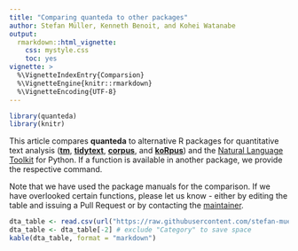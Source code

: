 ```yaml
---
title: "Comparing quanteda to other packages"
author: Stefan Müller, Kenneth Benoit, and Kohei Watanabe
output: 
  rmarkdown::html_vignette:
    css: mystyle.css
    toc: yes
vignette: >
  %\VignetteIndexEntry{Comparsion}
  %\VignetteEngine{knitr::rmarkdown}
  %\VignetteEncoding{UTF-8}
---
```


```r
library(quanteda)
library(knitr)
```
This article compares **quanteda** to alternative R packages for quantitative text analysis ([**tm**](https://cran.r-project.org/web/packages/tm/index.html), [**tidytext**](https://cran.r-project.org/web/packages/tidytext/index.html), [**corpus**](https://cran.r-project.org/web/packages/corpus/index.html), and [**koRpus**](https://cran.r-project.org/web/packages/koRpus/)) and the [Natural Language Toolkit](http://www.nltk.org/index.html) for Python. If a function is available in another package, we provide the respective command. 

Note that we have used the package manuals for the comparison. If we have overlooked certain functions, please let us know - either by editing the table and issuing a Pull Request or by contacting the [maintainer](K.R.Benoit@lse.ac.uk).

```r
dta_table <- read.csv(url("https://raw.githubusercontent.com/stefan-mueller/table-compare-quanteda/master/compare_quanteda.csv"))
dta_table <- dta_table[-2] # exclude "Category" to save space
kable(dta_table, format = "markdown")
```


